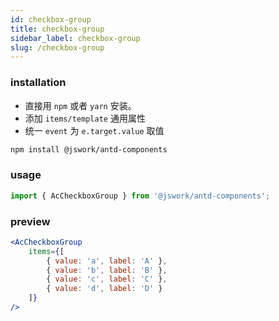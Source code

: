```yaml
---
id: checkbox-group
title: checkbox-group
sidebar_label: checkbox-group
slug: /checkbox-group
---
```


### installation
- 直接用 `npm` 或者 `yarn` 安装。
- 添加 `items/template` 通用属性
- 统一 `event` 为 `e.target.value` 取值

```bash npm2yarn
npm install @jswork/antd-components
```

### usage
```js
import { AcCheckboxGroup } from '@jswork/antd-components';
```

### preview
```jsx live
<AcCheckboxGroup
    items={[
        { value: 'a', label: 'A' },
        { value: 'b', label: 'B' },
        { value: 'c', label: 'C' },
        { value: 'd', label: 'D' }
    ]}
/>
```
